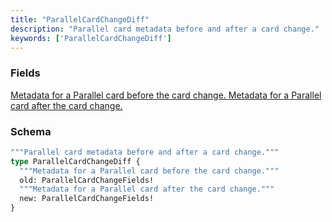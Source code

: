 ```yaml
---
title: "ParallelCardChangeDiff"
description: "Parallel card metadata before and after a card change."
keywords: ['ParallelCardChangeDiff']
---
```


### Fields

<a href="/api-reference/types/parallelcardchangefields">
  <ResponseField name="old" type="ParallelCardChangeFields!" required>
    Metadata for a Parallel card before the card change.
  </ResponseField>
</a>

<a href="/api-reference/types/parallelcardchangefields">
  <ResponseField name="new" type="ParallelCardChangeFields!" required>
    Metadata for a Parallel card after the card change.
  </ResponseField>
</a>

### Schema


```graphql 
"""Parallel card metadata before and after a card change."""
type ParallelCardChangeDiff {
  """Metadata for a Parallel card before the card change."""
  old: ParallelCardChangeFields!
  """Metadata for a Parallel card after the card change."""
  new: ParallelCardChangeFields!
}
```
